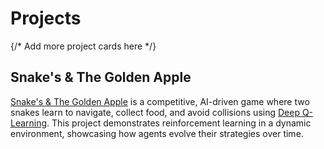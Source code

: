 ---
---


# Projects

<div className="grid grid-cols-1 md:grid-cols-2 gap-6 my-8">
  <ProjectCard 
    title="Snake's & The Golden Apple" 
    description="A competitive, AI-driven game where two snakes learn to navigate, collect food, and avoid collisions using Deep Q-Learning."
    link="https://github.com/kedar49/Snake-Apple"
    tags={["Reinforcement Learning", "Python", "Deep Q-Learning", "AI"]}
  />
  
  {/* Add more project cards here */}
</div>

## Snake's & The Golden Apple

[Snake's & The Golden Apple](https://github.com/kedar49/Snake-Apple) is a competitive, AI-driven game where two snakes learn to navigate, collect food, and avoid collisions using [Deep Q-Learning](https://medium.com/@samina.amin/deep-q-learning-dqn-71c109586bae). This project demonstrates reinforcement learning in a dynamic environment, showcasing how agents evolve their strategies over time.
